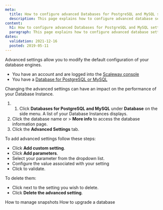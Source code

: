 ```yaml
---
meta:
  title: How to configure advanced Databases for PostgreSQL and MySQL settings 
  description: This page explains how to configure advanced database settings 
content:
  h1: How to configure advanced Databases for PostgreSQL and MySQL settings 
  paragraph: This page explains how to configure advanced database settings
dates:
  validation: 2021-12-16
  posted: 2019-05-11
---
```


Advanced settings allow you to modify the default configuration of your database engines. 

<Message type="requirement">

- You have an account and are logged into the [Scaleway console](https://console.scaleway.com)
- You have a [Database for PostgreSQL or MySQL](/databases/databases-for-postgresql-and-mysql/quickstart)

</Message>

<Message type="important">

Changing the advanced settings can have an impact on the performance of your Database Instance.

</Message>

1. 1. Click **Databases for PostgreSQL and MySQL** under **Database** on the side menu. A list of your Database Instances displays.
2. Click the database name or <Icon name="more" /> > **More info** to access the database information page.
3. Click the **Advanced Settings** tab. 

To add advanced settings follow these steps:

- Click **Add custom setting**.
- Click **Add parameters**.
- Select your parameter from the dropdown list.
- Configure the value associated with your setting
- Click <Icon name="validate" /> to validate.

To delete them: 
- Click <Icon name="delete" /> next to the setting you wish to delete. 
- Click **Delete the advanced setting**.

<Navigation title="See Also">
  <PreviousButton to="/databases/databases-for-postgresql-and-mysql/how-to/manage-snapshots/">How to manage snapshots</PreviousButton>
  <NextButton to="/databases/databases-for-postgresql-and-mysql/how-to/upgrade-a-database">How to upgrade a database</NextButton>
</Navigation>
